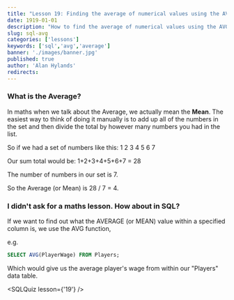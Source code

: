 ```yaml
---
title: "Lesson 19: Finding the average of numerical values using the AVG function."
date: 1919-01-01
description: "How to find the average of numerical values using the AVG function in a SQL query."
slug: sql-avg
categories: ['lessons']
keywords: ['sql','avg','average']
banner: './images/banner.jpg'
published: true
author: 'Alan Hylands'
redirects:
---
```


### What is the Average?

In maths when we talk about the Average, we actually mean the **Mean**. The easiest way to think of doing it manually is to add up all of the numbers in the set and then divide the total by however many numbers you had in the list.

So if we had a set of numbers like this: 1 2 3 4 5 6 7

Our sum total would be: 1+2+3+4+5+6+7 = 28

The number of numbers in our set is 7.

So the Average (or Mean) is 28 / 7 = 4.

### I didn't ask for a maths lesson. How about in SQL?

If we want to find out what the AVERAGE (or MEAN) value within a specified column is, we use the AVG function,

e.g. 

```sql
SELECT AVG(PlayerWage) FROM Players;
```

Which would give us the average player's wage from within our "Players" data table.

<SQLQuiz lesson={'19'} /> 